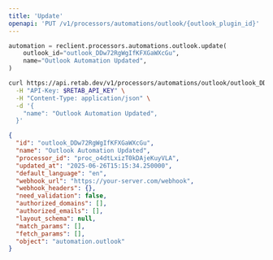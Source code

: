 ```yaml
---
title: 'Update'
openapi: 'PUT /v1/processors/automations/outlook/{outlook_plugin_id}'
---
```


<RequestExample>

```python python
automation = reclient.processors.automations.outlook.update(
    outlook_id="outlook_DDw72RgWgIfKFXGaWXcGu",
    name="Outlook Automation Updated",
)
```

```bash curl
curl https://api.retab.dev/v1/processors/automations/outlook/outlook_DDw72RgWgIfKFXGaWXcGu \
  -H "API-Key: $RETAB_API_KEY" \
  -H "Content-Type: application/json" \
  -d '{
    "name": "Outlook Automation Updated",
  }'
```

</RequestExample>   

<ResponseExample>

```json
{
  "id": "outlook_DDw72RgWgIfKFXGaWXcGu",
  "name": "Outlook Automation Updated",
  "processor_id": "proc_o4dtLxizT0kDAjeKuyVLA",
  "updated_at": "2025-06-26T15:15:34.250000",
  "default_language": "en",
  "webhook_url": "https://your-server.com/webhook",
  "webhook_headers": {},
  "need_validation": false,
  "authorized_domains": [],
  "authorized_emails": [],
  "layout_schema": null,
  "match_params": [],
  "fetch_params": [],
  "object": "automation.outlook"
}
```

</ResponseExample>